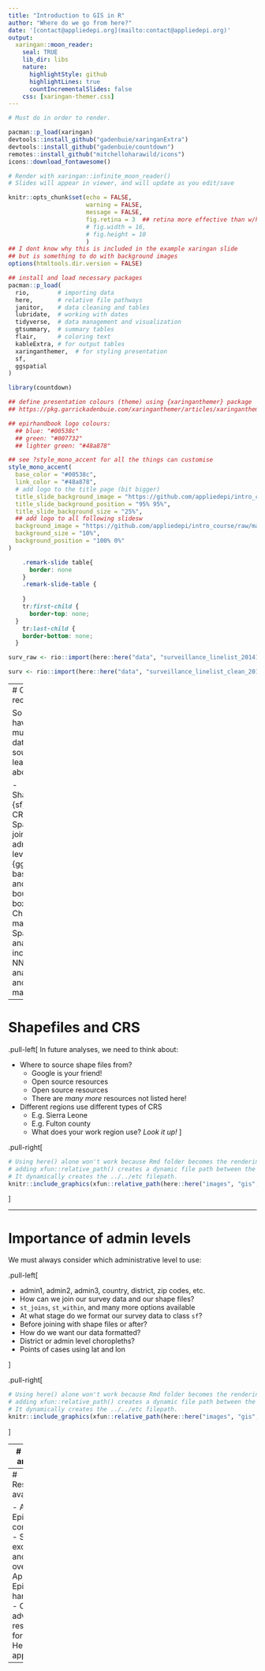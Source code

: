 ```yaml
---
title: "Introduction to GIS in R"
author: "Where do we go from here?"
date: '[contact@appliedepi.org](mailto:contact@appliedepi.org)'
output:
  xaringan::moon_reader:
    seal: TRUE
    lib_dir: libs
    nature:
      highlightStyle: github
      highlightLines: true
      countIncrementalSlides: false
    css: [xaringan-themer.css] 
---
```


```r
# Must do in order to render.

pacman::p_load(xaringan)
devtools::install_github("gadenbuie/xaringanExtra")
devtools::install_github("gadenbuie/countdown")
remotes::install_github("mitchelloharawild/icons")
icons::download_fontawesome()

# Render with xaringan::infinite_moon_reader()
# Slides will appear in viewer, and will update as you edit/save
```


```r
knitr::opts_chunk$set(echo = FALSE, 
                      warning = FALSE, 
                      message = FALSE, 
                      fig.retina = 3  ## retina more effective than w/h (according to twitter)
                      # fig.width = 16, 
                      # fig.height = 10
                      )
## I dont know why this is included in the example xaringan slide 
## but is something to do with background images
options(htmltools.dir.version = FALSE)

## install and load necessary packages 
pacman::p_load(
  rio,        # importing data  
  here,       # relative file pathways  
  janitor,    # data cleaning and tables
  lubridate,  # working with dates
  tidyverse,  # data management and visualization
  gtsummary,  # summary tables
  flair,      # coloring text
  kableExtra, # for output tables
  xaringanthemer,  # for styling presentation 
  sf,
  ggspatial
)

library(countdown)
```


```r

## define presentation colours (theme) using {xaringanthemer} package 
## https://pkg.garrickadenbuie.com/xaringanthemer/articles/xaringanthemer.html

## epirhandbook logo colours: 
  ## blue: "#00538c"
  ## green: "#007732"
  ## lighter green: "#48a878"

## see ?style_mono_accent for all the things can customise
style_mono_accent(
  base_color = "#00538c", 
  link_color = "#48a878", 
  # add logo to the title page (bit bigger)
  title_slide_background_image = "https://github.com/appliedepi/intro_course/raw/main/images/logo.png",
  title_slide_background_position = "95% 95%",
  title_slide_background_size = "25%",
  ## add logo to all following slidesw
  background_image = "https://github.com/appliedepi/intro_course/raw/main/images/logo.png", 
  background_size = "10%",
  background_position = "100% 0%"
)
```

```css
    .remark-slide table{
      border: none
    }
    .remark-slide-table {
      
    }
    tr:first-child {
      border-top: none;
  }
    tr:last-child {
    border-bottom: none;
  }
```


```r
surv_raw <- rio::import(here::here("data", "surveillance_linelist_20141201.csv"))

surv <- rio::import(here::here("data", "surveillance_linelist_clean_20141201.rds"))
```


---
# Course recap 

So far we have used multiple data sources to learn about: 

- Shapefiles, {sf}, and CRS
- Spatial joins and admin levels
- {ggplot2}, basemaps, and bounding boxes
- Choropleth maps
- Spatial analysis including NN, buffer analysis, and heat maps

---

# Shapefiles and CRS

.pull-left[
In future analyses, we need to think about: 

- Where to source shape files from? 
  - Google is your friend! 
  - Open source resources 
  - Open source resources
  - There are *many more* resources not listed here! 
- Different regions use different types of CRS
  - E.g. Sierra Leone
  - E.g. Fulton county
  - What does your work region use? *Look it up!* 
]

.pull-right[
   
```r
# Using here() alone won't work because Rmd folder becomes the rendering root.
# adding xfun::relative_path() creates a dynamic file path between the Rmd location and the here() path.
# It dynamically creates the ../../etc filepath.
knitr::include_graphics(xfun::relative_path(here::here("images", "gis", "shapefiles_final.png")))
```
]

---

# Importance of admin levels

We must always consider which administrative level to use: 

.pull-left[

- admin1, admin2, admin3, country, district, zip codes, etc. 
- How can we join our survey data and our shape files? 
 - `st_joins`, `st_within`, and many more options available
- At what stage do we format our survey data to class `sf`?
 - Before joining with shape files or after?
- How do we want our data formatted?
 - District or admin level choropleths? 
 - Points of cases using lat and lon

]


.pull-right[

```r
# Using here() alone won't work because Rmd folder becomes the rendering root.
# adding xfun::relative_path() creates a dynamic file path between the Rmd location and the here() path.
# It dynamically creates the ../../etc filepath.
knitr::include_graphics(xfun::relative_path(here::here("images", "gis", "adminlevels_final.png")))
```


]

---
# Spatial analysis 

We have only touched the tip of the iceberg! There are many other more advanced methods. Some examples and tutorials available:  

- Nearest Neighbour analysis using road networks 
   - Add link to tutorial 
- Other methods add in when landed



---
# Resources available 

- Applied Epi community 
- Stacke exchange and stack overflow
- Applied Epi handbook 
- Other advanced resources for GIS 
- Help desk applied epi 

--- 

